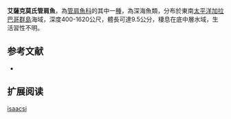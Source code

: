 {{Speciesbox
| name = 艾薩克莫氏管肩魚
| image = 
| image_width = 250px
| status = NE
| status_system = IUCN3.1
| genus = Maulisia
| species = isaacsi
| authority = Matsui & Rosenblatt, 1987
| synonyms = 
}}

'''艾薩克莫氏管肩魚'''，為[[管肩魚科|管肩魚科]]的其中一[[種|種]]，為深海魚類，分布於東南[[太平洋|太平洋]][[加拉巴哥群島|加拉巴哥群島]]海域，深度400-1620公尺，體長可達9.5公分，棲息在底中層水域，生活習性不明。

==参考文献==
*{{FishBase_species|genus=Maulisia|species=isaacsi|year=2015|month=9}}

== 扩展阅读 ==
{{refbegin}}
{{wikispecies-inline|Maulisia isaacsi|艾薩克莫氏管肩魚}}
{{refend}}
{{Taxonbar|from=Q2277495}}

[[Category:莫氏管肩魚屬|isaacsi]]